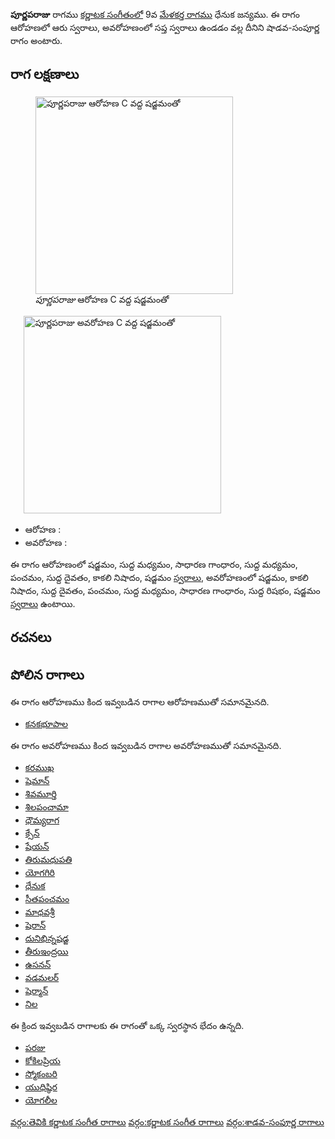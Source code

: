 {{Infobox ragam
	| name          	= పూర్ణపరాజు
	| synonym	    	= 
	| mela          	= 
	| chakra        	= 
	| janaka        	= 
	| type          	= శాడవ-సంపూర్ణ
	| arohanam      	= {{svaraC|S|M1|G2|M1|P|D1|N3|S'}} 
	| avarohanam    	= {{svaraC|S'|N3|D1|P|M1|G2|R1|S}}
	| jeeva         	=
	| chhaya        	=
	| nyasa         	=
	| vishesha      	= 
	| equivalent  		= 
}}
{{కర్ణాటక సంగీత రాగాలు}}
'''పూర్ణపరాజు''' రాగము [[కర్ణాటక సంగీతం]]లో 9వ [[మేళకర్త రాగము]] ధేనుక జన్యము.  ఈ రాగం ఆరోహణలో ఆరు స్వరాలు, అవరోహణంలో సప్త స్వరాలు ఉండడం వల్ల దీనిని షాడవ-సంపూర్ణ రాగం అంటారు.


==రాగ లక్షణాలు==
[[Image:purnaparaju_ar_kb2wiki.png|thumb|right|316px|''పూర్ణపరాజు'' ఆరోహణ C వద్ద షడ్జమంతో]]
	[[Image:purnaparaju_av_kb2wiki.png|thumb|right|316px|''పూర్ణపరాజు'' అవరోహణ C వద్ద షడ్జమంతో]]

* ఆరోహణ : {{svaraC|S|M1|G2|M1|P|D1|N3|S'}} 
* అవరోహణ : {{svaraC|S'|N3|D1|P|M1|G2|R1|S}}

ఈ రాగం ఆరోహణంలో షడ్జమం, సుద్ద మధ్యమం, సాధారణ  గాంధారం, సుద్ద మధ్యమం, పంచమం, సుద్ద దైవతం, కాకలి  నిషాదం, షడ్జమం [[స్వరాలు]], అవరోహణంలో షడ్జమం, కాకలి  నిషాదం, సుద్ద దైవతం, పంచమం, సుద్ద మధ్యమం, సాధారణ  గాంధారం, సుద్ద  రిషభం, షడ్జమం [[స్వరాలు]] ఉంటాయి.

==రచనలు==



==పోలిన రాగాలు==
ఈ రాగం ఆరోహణము కింద ఇవ్వబడిన రాగాల ఆరోహణముతో సమానమైనది.
* [[కనకభూపాల]]

ఈ రాగం అవరోహణము కింద ఇవ్వబడిన రాగాల అవరోహణముతో సమానమైనది.
* [[కరముఖ]]
* [[షెమాన్]]
* [[శివమూర్తి]]
* [[శిలపంచామా]]
* [[ధౌమ్యరాగ]]
* [[క్సేన్]]
* [[షేయన్]]
* [[తిరుమధుపతి]]
* [[యోగగిరి]]
* [[ధేనుక]]
* [[ సీతపంచమం]]
* [[మాధవశ్రీ]]
* [[షెరాన్]]
* [[దునిభిన్నషడ్జ]]
* [[తీరుఇంద్రయి]]
* [[ఉసనన్]]
* [[వడమలర్]]
* [[షెర్మాన్]]
* [[ నిల]]

ఈ క్రింద ఇవ్వబడిన రాగాలకు ఈ రాగంతో ఒక్క స్వరస్థాన భేదం ఉన్నది.
* [[పరజు]]
* [[కోకిలప్రియ]]
* [[స్మోకంబరి]]
* [[యుధిష్ఠిర]]
* [[యోగలీల]]



[[వర్గం:తెవికి కర్ణాటక సంగీత రాగాలు]]
[[వర్గం:కర్ణాటక సంగీత రాగాలు]]
[[వర్గం:శాడవ-సంపూర్ణ రాగాలు]]